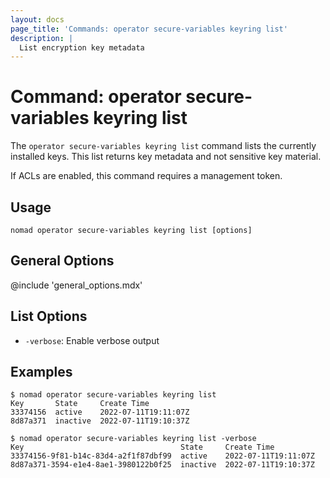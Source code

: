 ```yaml
---
layout: docs
page_title: 'Commands: operator secure-variables keyring list'
description: |
  List encryption key metadata
---
```


# Command: operator secure-variables keyring list

The `operator secure-variables keyring list` command lists the
currently installed keys. This list returns key metadata and not
sensitive key material.

If ACLs are enabled, this command requires a management token.

## Usage

```plaintext
nomad operator secure-variables keyring list [options]
```

## General Options

@include 'general_options.mdx'

## List Options

- `-verbose`: Enable verbose output

## Examples

```shell-session
$ nomad operator secure-variables keyring list
Key       State     Create Time
33374156  active    2022-07-11T19:11:07Z
8d87a371  inactive  2022-07-11T19:10:37Z

$ nomad operator secure-variables keyring list -verbose
Key                                   State     Create Time
33374156-9f81-b14c-83d4-a2f1f87dbf99  active    2022-07-11T19:11:07Z
8d87a371-3594-e1e4-8ae1-3980122b0f25  inactive  2022-07-11T19:10:37Z
```
